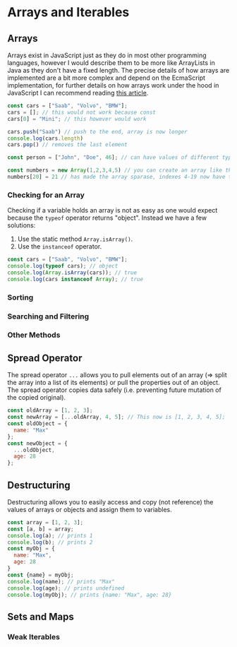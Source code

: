# Arrays and Iterables

## Arrays
Arrays exist in JavaScript just as they do in most other programming languages, however I would describe them to be more like ArrayLists in Java as they don't have a fixed length. The precise details of how arrays are implemented are a bit more complex and depend on the EcmaScript implementation, for further details on how arrays work under the hood in JavaScript I can recommend reading [this article](https://ryanpeden.com/how-do-javascript-arrays-work-under-the-hood/).

```javascript
const cars = ["Saab", "Volvo", "BMW"];
cars = []; // this would not work because const
cars[0] = "Mini"; // this however would work

cars.push("Saab") // push to the end, array is now longer
console.log(cars.length)
cars.pop() // removes the last element

const person = ["John", "Doe", 46]; // can have values of different types

const numbers = new Array(1,2,3,4,5) // you can create an array like this as well, using literal is however preferred
numbers[20] = 21 // has made the array sparase, indexes 4-19 now have the value undefined
```

### Checking for an Array

Checking if a variable holds an array is not as easy as one would expect because the `typeof` operator returns "object". Instead we have a few solutions:

1. Use the static method `Array.isArray()`.
2. Use the `instanceof` operator.

```javascript
const cars = ["Saab", "Volvo", "BMW"];
console.log(typeof cars); // object
console.log(Array.isArray(cars)); // true
console.log(cars instanceof Array); // true
```

### Sorting

### Searching and Filtering

### Other Methods


## Spread Operator

The spread operator `...` allows you to pull elements out of an array (=> split the array into a list of its elements) or pull the properties out of an object. The spread operator copies data safely (i.e. preventing future mutation of the copied original).

```jsx
const oldArray = [1, 2, 3];
const newArray = [...oldArray, 4, 5]; // This now is [1, 2, 3, 4, 5];
const oldObject = {
  name: "Max"
};
const newObject = {
  ...oldObject,
  age: 28
};
```

## Destructuring

Destructuring allows you to easily access and copy (not reference) the values of arrays or objects and assign them to variables.

```jsx
const array = [1, 2, 3];
const [a, b] = array;
console.log(a); // prints 1
console.log(b); // prints 2
const myObj = {
  name: "Max",
  age: 28
}
const {name} = myObj;
console.log(name); // prints "Max"
console.log(age); // prints undefined
console.log(myObj); // prints {name: "Max", age: 28}
```

## Sets and Maps

### Weak Iterables
